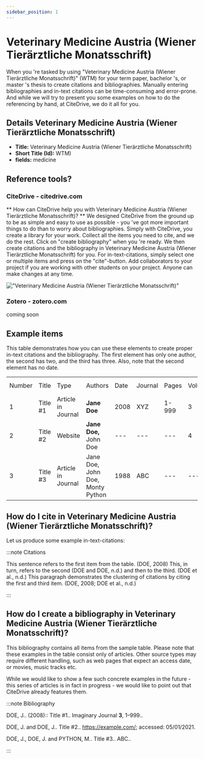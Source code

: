 ```yaml
---
sidebar_position: 1
---
```


# Veterinary Medicine Austria (Wiener Tierärztliche Monatsschrift)

When you 're tasked by using "Veterinary Medicine Austria (Wiener Tierärztliche Monatsschrift)" (WTM) for your term paper, bachelor 's, or master 's thesis to create citations and bibliographies.
Manually entering bibliographies and in-text citations can be time-consuming and error-prone. And while we will try to present you some examples on how to do the referencing by hand, at CiteDrive, we do it all for you.

## Details  Veterinary Medicine Austria (Wiener Tierärztliche Monatsschrift)
* **Title:** Veterinary Medicine Austria (Wiener Tierärztliche Monatsschrift)
* **Short Title (Id):** WTM)
* **fields:** medicine

## Reference tools?
### CiteDrive - citedrive.com
** How can CiteDrive help you with Veterinary Medicine Austria (Wiener Tierärztliche Monatsschrift)? **
We designed CiteDrive from the ground up to be as simple and easy to use as possible - you 've got more important things to do than to worry about bibliographies. Simply with CiteDrive, you create a library for your work. Collect all the items you need to cite, and we do the rest. Click on "create bibliography" when you 're ready. We then create citations and the bibliography in Veterinary Medicine Austria (Wiener Tierärztliche Monatsschrift) for you. For in-text-citations, simply select one or multiple items and press on the "cite"-button. Add collaborators to your project if you are working with other students on your project. Anyone can make changes at any time.


!["Veterinary Medicine Austria (Wiener Tierärztliche Monatsschrift)"](images/veterinary-medicine-austria-wiener-tierarztliche-monatsschrift.svg "Choose Veterinary Medicine Austria (Wiener Tierärztliche Monatsschrift) in the CiteDrive App")

### Zotero - zotero.com

coming soon

## Example items

This table demonstrates how you can use these elements to create proper in-text citations and the bibliography. The first element has only one author, the second has two, and the third has three. Also, note that the second element has no date.


<table>
  <tr>
   <td>Number
   </td>
   <td>Title
   </td>
   <td>Type
   </td>
   <td>Authors
   </td>
   <td>Date
   </td>
   <td>Journal
   </td>
   <td>Pages
   </td>
   <td>Volume
   </td>
   <td>Issue
   </td>
   <td>Access Date
   </td>
  </tr>
  <tr>
   <td>1
   </td>
   <td>Title #1
   </td>
   <td>Article in Journal
   </td>
   <td><strong>Jane Doe</strong>
   </td>
   <td>2008
   </td>
   <td>XYZ
   </td>
   <td>1-999
   </td>
   <td>3
   </td>
   <td>2
   </td>
   <td>--
   </td>
  </tr>
  <tr>
   <td>
2
   </td>
   <td>Title #2
   </td>
   <td>Website
   </td>
   <td><strong>Jane Doe, </strong>John Doe
   </td>
   <td>---
   </td>
   <td>---
   </td>
   <td>---
   </td>
   <td>4
   </td>
   <td>---
   </td>
   <td>2020-05-01
   </td>
  </tr>
  <tr>
   <td>3
   </td>
   <td>Title #3
   </td>
   <td>Article in Journal
   </td>
   <td>Jane Doe, John Doe, Monty Python
   </td>
   <td>1988
   </td>
   <td>ABC
   </td>
   <td>---
   </td>
   <td>---
   </td>
   <td>16
   </td>
   <td>---
   </td>
  </tr>
</table>



## How do I cite in  Veterinary Medicine Austria (Wiener Tierärztliche Monatsschrift)?

Let us produce some example in-text-citations:

:::note Citations


This sentence refers to the first item from the table. (DOE, 2008) This, in turn, refers to the second (DOE and DOE, n.d.)
and then to the third.  (DOE et al., n.d.)
This paragraph demonstrates the clustering of citations by citing the first and third item. (DOE, 2008; DOE et al., n.d.)

:::

## How do I create a bibliography in Veterinary Medicine Austria (Wiener Tierärztliche Monatsschrift)?

This bibliography contains all items from the sample table. Please note that these examples in the table consist only of articles. Other source types may require different handling, such as web pages that expect an access date, or movies, music tracks etc.

While we would like to show a few such concrete examples in the future - this series of articles is in fact in progress - we would like to point out that CiteDrive already features them.

:::note Bibliography

DOE, J..  (2008):: Title #1..  Imaginary Journal <b>3</b>, 1–999..

DOE, J. and DOE, J.. Title #2.. https://example.com/; accessed: 05/01/2021.

DOE, J., DOE, J. and PYTHON, M.. Title #3..  ABC..



:::


        